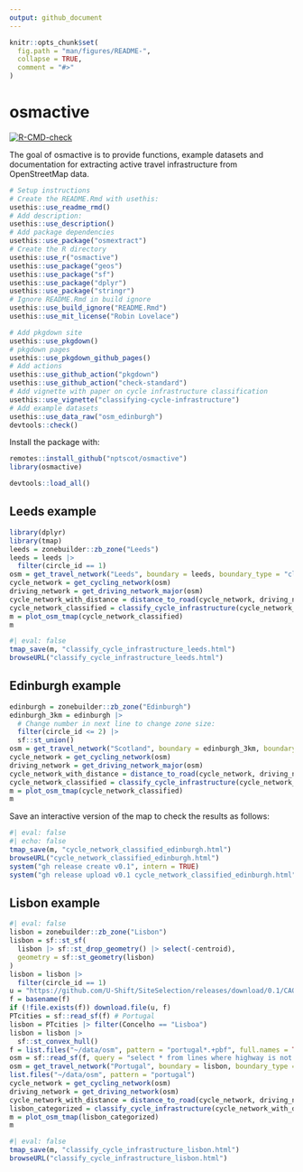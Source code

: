 ```yaml
---
output: github_document
---
```


<!-- README.md is generated from README.Rmd. Please edit that file -->

```r
knitr::opts_chunk$set(
  fig.path = "man/figures/README-",
  collapse = TRUE,
  comment = "#>"
)
```

# osmactive

<!-- badges: start -->
[![R-CMD-check](https://github.com/nptscot/osmactive/actions/workflows/R-CMD-check.yaml/badge.svg)](https://github.com/nptscot/osmactive/actions/workflows/R-CMD-check.yaml)

<!-- badges: end -->

The goal of osmactive is to provide functions, example datasets and documentation for extracting active travel infrastructure from OpenStreetMap data.

```r
# Setup instructions
# Create the README.Rmd with usethis:
usethis::use_readme_rmd()
# Add description:
usethis::use_description()
# Add package dependencies
usethis::use_package("osmextract")
# Create the R directory
usethis::use_r("osmactive")
usethis::use_package("geos")
usethis::use_package("sf")
usethis::use_package("dplyr")
usethis::use_package("stringr")
# Ignore README.Rmd in build ignore
usethis::use_build_ignore("README.Rmd")
usethis::use_mit_license("Robin Lovelace")

# Add pkgdown site
usethis::use_pkgdown()
# pkgdown pages
usethis::use_pkgdown_github_pages()
# Add actions
usethis::use_github_action("pkgdown")
usethis::use_github_action("check-standard")
# Add vignette with paper on cycle infrastructure classification
usethis::use_vignette("classifying-cycle-infrastructure")
# Add example datasets
usethis::use_data_raw("osm_edinburgh")
devtools::check()
```

Install the package with:

```r
remotes::install_github("nptscot/osmactive")
library(osmactive)
```

```r
devtools::load_all()
```

## Leeds example

```r
library(dplyr)
library(tmap)
leeds = zonebuilder::zb_zone("Leeds")
leeds = leeds |>
  filter(circle_id == 1)
osm = get_travel_network("Leeds", boundary = leeds, boundary_type = "clipsrc")
cycle_network = get_cycling_network(osm)
driving_network = get_driving_network_major(osm)
cycle_network_with_distance = distance_to_road(cycle_network, driving_network)
cycle_network_classified = classify_cycle_infrastructure(cycle_network_with_distance)
m = plot_osm_tmap(cycle_network_classified)
m
```

```r
#| eval: false
tmap_save(m, "classify_cycle_infrastructure_leeds.html")
browseURL("classify_cycle_infrastructure_leeds.html")
```

## Edinburgh example


```r
edinburgh = zonebuilder::zb_zone("Edinburgh")
edinburgh_3km = edinburgh |>
  # Change number in next line to change zone size:
  filter(circle_id <= 2) |>
  sf::st_union()
osm = get_travel_network("Scotland", boundary = edinburgh_3km, boundary_type = "clipsrc")
cycle_network = get_cycling_network(osm)
driving_network = get_driving_network_major(osm)
cycle_network_with_distance = distance_to_road(cycle_network, driving_network)
cycle_network_classified = classify_cycle_infrastructure(cycle_network_with_distance)
m = plot_osm_tmap(cycle_network_classified)
m

```

Save an interactive version of the map to check the results as follows:

```r
#| eval: false
#| echo: false
tmap_save(m, "cycle_network_classified_edinburgh.html")
browseURL("cycle_network_classified_edinburgh.html")
system("gh release create v0.1", intern = TRUE)
system("gh release upload v0.1 cycle_network_classified_edinburgh.html", intern = TRUE)
```

## Lisbon example

```r
#| eval: false
lisbon = zonebuilder::zb_zone("Lisbon")
lisbon = sf::st_sf(
  lisbon |> sf::st_drop_geometry() |> select(-centroid),
  geometry = sf::st_geometry(lisbon)
)
lisbon = lisbon |>
  filter(circle_id == 1)
u = "https://github.com/U-Shift/SiteSelection/releases/download/0.1/CAOP_municipios.gpkg"
f = basename(f)
if (!file.exists(f)) download.file(u, f)
PTcities = sf::read_sf(f) # Portugal
lisbon = PTcities |> filter(Concelho == "Lisboa")
lisbon = lisbon |>
  sf::st_convex_hull()
f = list.files("~/data/osm", pattern = "portugal*.+pbf", full.names = TRUE)
osm = sf::read_sf(f, query = "select * from lines where highway is not null")
osm = get_travel_network("Portugal", boundary = lisbon, boundary_type = "clipsrc", force_vectortranslate = TRUE)
list.files("~/data/osm", pattern = "portugal")
cycle_network = get_cycling_network(osm)
driving_network = get_driving_network(osm)
cycle_network_with_distance = distance_to_road(cycle_network, driving_network)
lisbon_categorized = classify_cycle_infrastructure(cycle_network_with_distance)
m = plot_osm_tmap(lisbon_categorized)
m
```

```r
#| eval: false
tmap_save(m, "classify_cycle_infrastructure_lisbon.html")
browseURL("classify_cycle_infrastructure_lisbon.html")
```